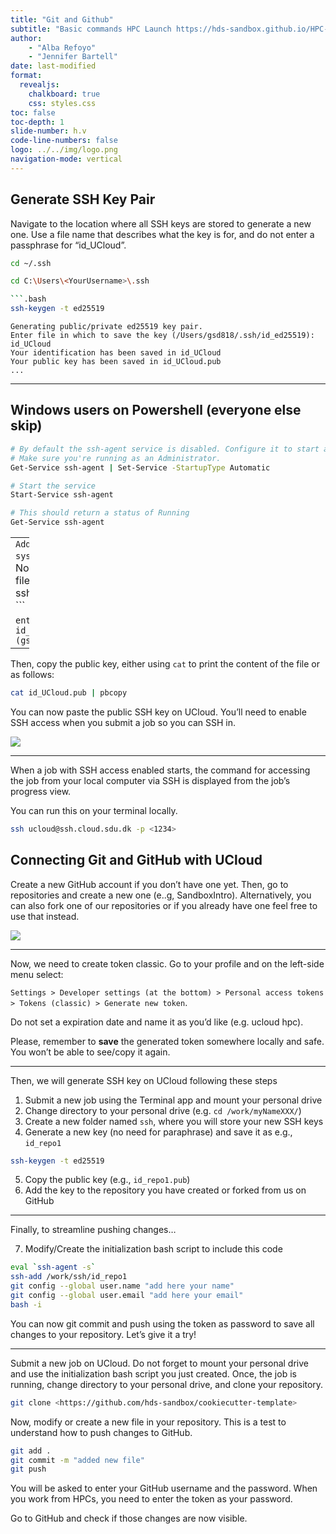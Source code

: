 ```yaml
---
title: "Git and Github"
subtitle: "Basic commands HPC Launch https://hds-sandbox.github.io/HPC-lab/"
author: 
    - "Alba Refoyo"
    - "Jennifer Bartell"
date: last-modified
format: 
  revealjs:
    chalkboard: true
    css: styles.css
toc: false
toc-depth: 1
slide-number: h.v
code-line-numbers: false
logo: ../../img/logo.png
navigation-mode: vertical
---
```


## Generate SSH Key Pair

Navigate to the location where all SSH keys are stored to generate a new one. Use a file name that describes what the key is for, and do not enter a passphrase for "id_UCloud".  

```.bash
cd ~/.ssh 
```

```.bash
cd C:\Users\<YourUsername>\.ssh

```.bash
ssh-keygen -t ed25519 
```

```
Generating public/private ed25519 key pair.
Enter file in which to save the key (/Users/gsd818/.ssh/id_ed25519): id_UCloud
Your identification has been saved in id_UCloud
Your public key has been saved in id_UCloud.pub
...
```

---

## Windows users on Powershell (everyone else skip)

```.bash
# By default the ssh-agent service is disabled. Configure it to start automatically.
# Make sure you're running as an Administrator.
Get-Service ssh-agent | Set-Service -StartupType Automatic

# Start the service
Start-Service ssh-agent

# This should return a status of Running
Get-Service ssh-agent
```

---
```
Add the key to your system:
```.bash
## Now load your key files into ssh-agent
ssh-add id_UCloud
```

```
entity added: id_UCloud (gsd818@SUN1029429)
```

---

Then, copy the public key, either using `cat` to print the content of the file or as follows:

```.bash
cat id_UCloud.pub | pbcopy 
```

You can now paste the public SSH key on UCloud. You'll need to enable SSH access when you submit a job so you can SSH in. 

![](../../develop/images/sshkey_step2.png)

---

When a job with SSH access enabled starts, the command for accessing the job from your local computer via SSH is displayed from the job’s progress view. 

You can run this on your terminal locally. 

```.bash
ssh ucloud@ssh.cloud.sdu.dk -p <1234>
```

## Connecting Git and GitHub with UCloud

Create a new GitHub account if you don't have one yet. Then, go to repositories and create a new one (e..g, SandboxIntro). Alternatively, you can also fork one of our repositories or if you already have one feel free to use that instead. 

![](./img/github_repo.png)

---

Now, we need to create token classic. Go to your profile and on the left-side menu select:

`Settings > Developer settings (at the bottom) > Personal access tokens > Tokens (classic) > Generate new token`. 

Do not set a expiration date and name it as you'd like (e.g. ucloud hpc). 

Please, remember to **save** the generated token somewhere locally and safe. You won't be able to see/copy it again. 

---

Then, we will generate SSH key on UCloud following these steps

  1. Submit a new job using the Terminal app and mount your personal drive
  2. Change directory to your personal drive (e.g. `cd /work/myNameXXX/`)
  3. Create a new folder named `ssh`, where you will store your new SSH keys
  4. Generate a new key (no need for paraphrase) and save it as e.g., `id_repo1`
  ```.bash
  ssh-keygen -t ed25519
  ```
  5. Copy the public key (e.g., `id_repo1.pub`)
  6. Add the key to the repository you have created or forked from us on GitHub

---

Finally, to streamline pushing changes...

  7. Modify/Create the initialization bash script to include this code

  ```.bash
  eval `ssh-agent -s`
  ssh-add /work/ssh/id_repo1
  git config --global user.name "add here your name"
  git config --global user.email "add here your email"
  bash -i 
  ```

You can now git commit and push using the token as password to save all changes to your repository. Let's give it a try!

---

Submit a new job on UCloud. Do not forget to mount your personal drive and use the initialization bash script you just created. Once, the job is running, change directory to your personal drive, and clone your repository. 

```.bash
git clone <https://github.com/hds-sandbox/cookiecutter-template>
```

Now, modify or create a new file in your repository. This is a test to understand how to push changes to GitHub. 

```.bash
git add . 
git commit -m "added new file"
git push 
```

You will be asked to enter your GitHub username and the password. When you work from HPCs, you need to enter the token as your password. 

Go to GitHub and check if those changes are now visible. 

